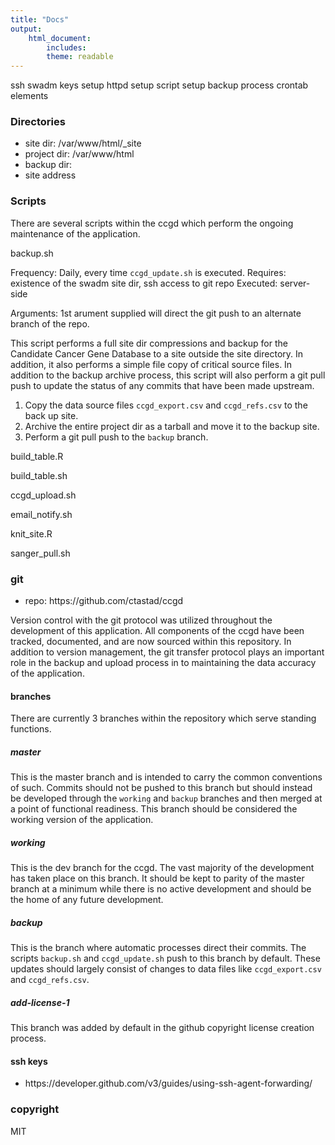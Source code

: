 ```yaml
---
title: "Docs"
output:
    html_document:
        includes:
        theme: readable
---
```


ssh swadm keys setup
httpd setup
script setup
backup process
crontab elements


### Directories

* site dir: /var/www/html/_site
* project dir: /var/www/html
* backup dir:
* site address

### Scripts

There are several scripts within the ccgd which perform the ongoing maintenance of the application.

backup.sh

Frequency: Daily, every time `ccgd_update.sh` is executed.
Requires: existence of the swadm site dir, ssh access to git repo
Executed: server-side

Arguments: 1st arument supplied will direct the git push to an alternate branch of the repo.

This script performs a full site dir compressions and backup for the Candidate Cancer Gene Database to a site outside the site directory. In addition, it also performs a simple file copy of critical source files. In addition to the backup archive process, this script will also perform a git pull push to update the status of any commits that have been made upstream.

1. Copy the data source files `ccgd_export.csv` and `ccgd_refs.csv` to the back up site.
2. Archive the entire project dir as a tarball and move it to the backup site.
3. Perform a git pull push to the `backup` branch.

build_table.R

build_table.sh

ccgd_upload.sh

email_notify.sh

knit_site.R

sanger_pull.sh

### git

* repo: https://github.com/ctastad/ccgd

Version control with the git protocol was utilized throughout the development of this application. All components of the ccgd have been tracked, documented, and are now sourced within this repository. In addition to version management, the git transfer protocol plays an important role in the backup and upload process in to maintaining the data accuracy of the application.

#### branches

There are currently 3 branches within the repository which serve standing functions.

##### master

This is the master branch and is intended to carry the common conventions of such. Commits should not be pushed to this branch but should instead be developed through the `working` and `backup` branches and then merged at a point of functional readiness. This branch should be considered the working version of the application.

##### working

This is the dev branch for the ccgd. The vast majority of the development has taken place on this branch. It should be kept to parity of the master branch at a minimum while there is no active development and should be the home of any future development.

##### backup

This is the branch where automatic processes direct their commits. The scripts `backup.sh` and `ccgd_update.sh` push to this branch by default. These updates should largely consist of changes to data files like `ccgd_export.csv` and `ccgd_refs.csv`.

##### add-license-1

This branch was added by default in the github copyright license creation process.

#### ssh keys

* https://developer.github.com/v3/guides/using-ssh-agent-forwarding/

### copyright

MIT

